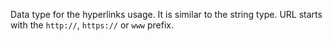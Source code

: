 Data type for the hyperlinks usage. It is similar to the string type. URL starts with the `http://`, `https://` or `www` prefix.
